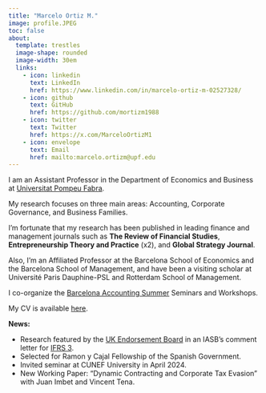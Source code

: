 ```yaml
---
title: "Marcelo Ortiz M."
image: profile.JPEG
toc: false
about: 
  template: trestles
  image-shape: rounded
  image-width: 30em
  links:
    - icon: linkedin
      text: LinkedIn
      href: https://www.linkedin.com/in/marcelo-ortiz-m-02527328/
    - icon: github
      text: GitHub
      href: https://github.com/mortizm1988
    - icon: twitter
      text: Twitter
      href: https://x.com/MarceloOrtizM1
    - icon: envelope
      text: Email
      href: mailto:marcelo.ortizm@upf.edu
---
```


I am an Assistant Professor in the Department of Economics and Business at [Universitat Pompeu Fabra](https://www.upf.edu/en/web/universitat/la-upf-en-els-ranquings).

My research focuses on three main areas: Accounting, Corporate Governance, and Business Families.

I'm fortunate that my research has been published in leading finance and management journals such as **The Review of Financial Studies**, **Entrepreneurship Theory and Practice** (x2), and **Global Strategy Journal**.

Also, I'm an Affiliated Professor at the Barcelona School of Economics and the Barcelona School of Management, and have been a visiting scholar at Université Paris Dauphine-PSL and Rotterdam School of Management.

I co-organize the [Barcelona Accounting Summer](https://sites.google.com/view/bas-2021/inicio) Seminars and Workshops.

My CV is available [here](cv_2024-06.pdf).

**News:**

-   Research featured by the [UK Endorsement Board](https://ifrs-springapps-comment-letter-api-1.azuremicroservices.io/v2/download-file?path=638_68180_UK-Endorsement-Board_0_UKEB-Final-Comment-Letter-ED-BCDGI-UNSIGNED.pdf) in an IASB's comment letter for [IFRS 3](https://www.ifrs.org/projects/work-plan/goodwill-and-impairment/exposure-draft-and-cl-bcdgi/).
-   Selected for Ramon y Cajal Fellowship of the Spanish Government.
-   Invited seminar at CUNEF University in April 2024.
-   New Working Paper: "Dynamic Contracting and Corporate Tax Evasion" with Juan Imbet and Vincent Tena.
